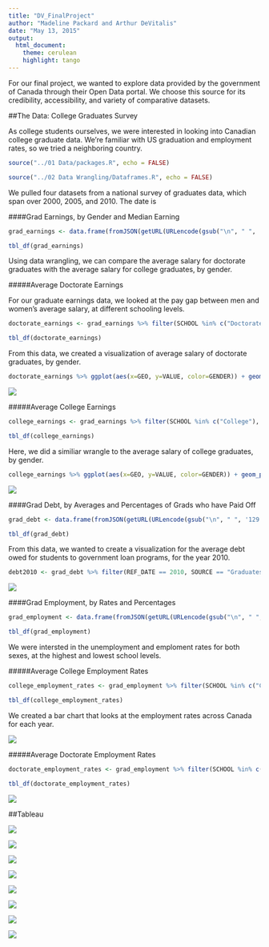 ```yaml
---
title: "DV_FinalProject"
author: "Madeline Packard and Arthur DeVitalis"
date: "May 13, 2015"
output:
  html_document:
    theme: cerulean
    highlight: tango
---
```

For our final project, we wanted to explore data provided by the government of Canada through their Open Data portal. We choose this source for its credibility, accessibility, and variety of comparative datasets.


##The Data: College Graduates Survey

As college students ourselves, we were interested in looking into Canadian college graduate data. We're familiar with US graduation and employment rates, so we tried a neighboring country.

```r
source("../01 Data/packages.R", echo = FALSE)
```

```r
source("../02 Data Wrangling/Dataframes.R", echo = FALSE)
```

We pulled four datasets from a national survey of graduates data, which span over 2000, 2005, and 2010. The date is

####Grad Earnings, by Gender and Median Earning

```r
grad_earnings <- data.frame(fromJSON(getURL(URLencode(gsub("\n", " ", '129.152.144.84:5001/rest/native/?query= "select REF_DATE, GEO, SCHOOL, GENDER, STATS, VALUE from GRAD_EARNINGS "')),httpheader=c(DB='jdbc:oracle:thin:@129.152.144.84:1521:ORCL', USER='C##cs329e_map4542', PASS='orcl_map4542', MODE='native_mode', MODEL='model', returnDimensions = 'False', returnFor = 'JSON'), verbose = TRUE)))
```

```r
tbl_df(grad_earnings)
```

Using data wrangling, we can compare the average salary for doctorate graduates with the average salary for college graduates, by gender.


#####Average Doctorate Earnings

For our graduate earnings data, we looked at the pay gap between men and women's average salary, at different schooling levels.

```r
doctorate_earnings <- grad_earnings %>% filter(SCHOOL %in% c("Doctorate"), STATS == "Median", GENDER != "Both sexes", VALUE != "null")
```

```r
tbl_df(doctorate_earnings)
```

From this data, we created a visualization of average salary of doctorate graduates, by gender.

```r
doctorate_earnings %>% ggplot(aes(x=GEO, y=VALUE, color=GENDER)) + geom_point() + ggtitle('Average Doctorate Graduate Earnings') + scale_color_brewer(palette="Set1") + facet_wrap(~REF_DATE) + theme(axis.text.x=element_text(angle=90, size=10, vjust=0.4), plot.title = element_text(size=20, face="bold", vjust=2), axis.title.x = element_blank())
```
![](./AvgDocEarnings.png)  

#####Average College Earnings

```r
college_earnings <- grad_earnings %>% filter(SCHOOL %in% c("College"), STATS == "Median", GENDER != "Both sexes", VALUE != "null")
```
```r
tbl_df(college_earnings)
```

Here, we did a similiar wrangle to the average salary of college graduates, by gender.

```r
college_earnings %>% ggplot(aes(x=GEO, y=VALUE, color=GENDER)) + geom_point() + ggtitle('Average College Graduate Earnings') + scale_color_brewer(palette="Set1") + facet_wrap(~REF_DATE) + theme(axis.text.x=element_text(angle=90, size=10, vjust=0.4), plot.title = element_text(size=20, face="bold", vjust=2), axis.title.x = element_blank())
```

![](./AvgCollegeEarnings.png)  


####Grad Debt, by Averages and Percentages of Grads who have Paid Off 

```r
grad_debt <- data.frame(fromJSON(getURL(URLencode(gsub("\n", " ", '129.152.144.84:5001/rest/native/?query= "select REF_DATE, GEO, SCHOOL, SOURCE, STATS, VALUE from GRAD_DEBT "')),httpheader=c(DB='jdbc:oracle:thin:@129.152.144.84:1521:ORCL', USER='C##cs329e_map4542', PASS='orcl_map4542', MODE='native_mode', MODEL='model', returnDimensions = 'False', returnFor = 'JSON'), verbose = TRUE)))
```
```r
tbl_df(grad_debt)
```

From this data, we wanted to create a visualization for the average debt owed for students to government loan programs, for the year 2010.

```r
debt2010 <- grad_debt %>% filter(REF_DATE == 2010, SOURCE == "Graduates who owed money for their education to government student loan programs", STATS == "Average debt owed to the source at time of graduation dollars", VALUE != "null") %>% ggplot(aes(x=GEO, y=VALUE, color=SCHOOL)) + geom_point() + ggtitle('Average Debt Owed\n to Government Loans in 2010') + scale_color_brewer(palette="Set1") + theme(axis.text.x=element_text(angle=90, size=10, vjust=0.4), axis.title.y = element_blank(), axis.title.x = element_blank(), legend.title=element_blank(), plot.title = element_text(size=20, face="bold", vjust=2, lineheight=0.8))
```

![](./AvgDebtOwed2010.png)  

####Grad Employment, by Rates and Percentages

```r
grad_employment <- data.frame(fromJSON(getURL(URLencode(gsub("\n", " ", '129.152.144.84:5001/rest/native/?query= "select REF_DATE, GEO, SCHOOL, GENDER, STATS, VALUE from GRAD_EMPLOYMENT "')),httpheader=c(DB='jdbc:oracle:thin:@129.152.144.84:1521:ORCL', USER='C##cs329e_map4542', PASS='orcl_map4542', MODE='native_mode', MODEL='model', returnDimensions = 'False', returnFor = 'JSON'), verbose = TRUE)))
```

```r
tbl_df(grad_employment)
```

We were intersted in the unemployment and emploment rates for both sexes, at the highest and lowest school levels.

#####Average College Employment Rates

```r
college_employment_rates <- grad_employment %>% filter(SCHOOL %in% c("College"), STATS %in%  c("Unemployed rate", "Employed percent"), GENDER != "Both sexes", VALUE != "null") %>% arrange(desc(VALUE))
```

```r
tbl_df(college_employment_rates)
```

We created a bar chart that looks at the employment rates across Canada for each year.

![](./CollegeEmployment.png)  

#####Average Doctorate Employment Rates
```r
doctorate_employment_rates <- grad_employment %>% filter(SCHOOL %in% c("Doctorate"), STATS %in%  c("Unemployed rate", "Employed percent"), GENDER != "Both sexes", VALUE != "null") %>% arrange(desc(VALUE)) %>% tbl_df
```

```r
tbl_df(doctorate_employment_rates)
```

![](./DoctorateEmployment.png)  

##Tableau

![](./Medearning.png)  


![](./employ%.png) 


![](./college.png)  

![](./bach.png)  

![](./mastgend.png)  

![](./doc.png)  


![](./Avgdebt.png)  


![](./Medearning.png)  
